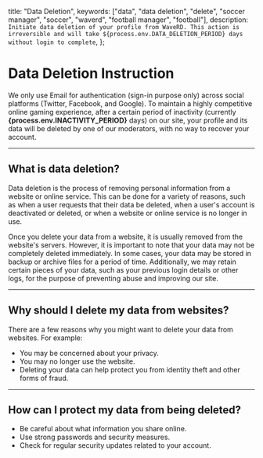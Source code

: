 
  title: "Data Deletion",
  keywords: ["data", "data deletion", "delete", "soccer manager", "soccer", "waverd", "football manager", "football"],
  description: `Initiate data deletion of your profile from WaveRD. This action is irreversible and will take ${process.env.DATA_DELETION_PERIOD} days without login to complete`,
};

# Data Deletion Instruction

We only use Email for authentication (sign-in purpose only) across social platforms (Twitter, Facebook, and Google). To maintain a highly competitive online gaming experience, after a certain period of inactivity (currently **{process.env.INACTIVITY_PERIOD}** days) on our site, your profile and its data will be deleted by one of our moderators, with no way to recover your account.

---

## What is data deletion?

Data deletion is the process of removing personal information from a website or online service. This can be done for a variety of reasons, such as when a user requests that their data be deleted, when a user's account is deactivated or deleted, or when a website or online service is no longer in use.

Once you delete your data from a website, it is usually removed from the website's servers. However, it is important to note that your data may not be completely deleted immediately. In some cases, your data may be stored in backup or archive files for a period of time. Additionally, we may retain certain pieces of your data, such as your previous login details or other logs, for the purpose of preventing abuse and improving our site.

---

## Why should I delete my data from websites?

There are a few reasons why you might want to delete your data from websites. For example:

- You may be concerned about your privacy.
- You may no longer use the website.
- Deleting your data can help protect you from identity theft and other forms of fraud.

---

## How can I protect my data from being deleted?

- Be careful about what information you share online.
- Use strong passwords and security measures.
- Check for regular security updates related to your account.

<DataDeletion />
